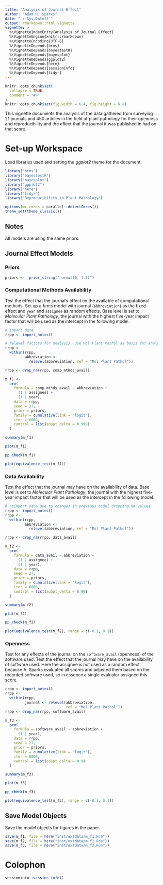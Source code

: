 ```yaml
---
title: "Analysis of Journal Effect"
author: "Adam H. Sparks"
date: "`r Sys.Date()`"
output: rmarkdown::html_vignette
vignette: >
  %\VignetteIndexEntry{Analysis of Journal Effect}
  %\VignetteEngine{knitr::rmarkdown}
  %\VignetteEncoding{UTF-8}
  %\VignetteDepends{brms}
  %\VignetteDepends{bayestestR}
  %\VignetteDepends{bayesplot}
  %\VignetteDepends{ggplot2}
  %\VignetteDepends{here}
  %\VignetteDepends{sessioninfo}
  %\VignetteDepends{tidyr}
---
```


```r
knitr::opts_chunk$set(
  collapse = TRUE,
  comment = "#>"
)
knitr::opts_chunk$set(fig.width = 6.4, fig.height = 6.4)
```

This vignette documents the analysis of the data gathered from surveying 21 journals and 450 articles in the field of plant pathology for their openness and reproducibility and the effect that the journal it was published in had on that score.

# Set-up Workspace

Load libraries used and setting the *ggplot2* theme for the document.

```r
library("brms")
library("bayestestR")
library("bayesplot")
library("ggplot2")
library("here")
library("tidyr")
library("Reproducibility.in.Plant.Pathology")

options(mc.cores = parallel::detectCores())
theme_set(theme_classic())
```

## Notes

All models are using the same priors.

## Journal Effect Models

### Priors

```r
priors <-  prior_string("normal(0, 1.5)")
```

### Computational Methods Availability

Test the effect that the journal's effect on the available of computational methods.
Set up a *brms* model with journal (`abbreviation`) as the fixed effect and `year` and `assignee` as random effects.
Base level is set to *Molecular Plant Pathology*, the journal with the highest five-year impact factor that will be used as the intercept in the following model.

```r
# import data
rrpp <- import_notes()

# relevel factors for analysis, use Mol Plant Pathol as basis for analysis, highest IF
rrpp <-
  within(rrpp,
         abbreviation <-
           relevel(abbreviation, ref = "Mol Plant Pathol"))

rrpp <- drop_na(rrpp, comp_mthds_avail)

m_f1 <-
  brm(
    formula = comp_mthds_avail ~ abbreviation +
      (1 | assignee) +
      (1 | year),
    data = rrpp,
    seed = 27,
    prior = priors,
    family = cumulative(link = "logit"),
    iter = 6000,
    control = list(adapt_delta = 0.999)
  )

summary(m_f1)

plot(m_f1)

pp_check(m_f1)

plot(equivalence_test(m_f1))
```

### Data Availability

Test the effect that the journal may have on the availability of data.
Base level is set to *Molecular Plant Pathology*, the journal with the highest five-year impact factor that will be used as the intercept in the following model.

```r
# reimport data due to changes in previous model dropping NA values
rrpp <- import_notes()
rrpp <-
  within(rrpp,
         abbreviation <-
           relevel(abbreviation, ref = "Mol Plant Pathol"))

rrpp <- drop_na(rrpp, data_avail)

m_f2 <-
  brm(
    formula = data_avail ~ abbreviation +
      (1 | assignee) +
      (1 | year),
    data = rrpp,
    seed = 27,
    prior = priors,
    family = cumulative(link = "logit"),
    iter = 6000,
    control = list(adapt_delta = 0.99)
  )

summary(m_f2)

plot(m_f2)

pp_check(m_f2)

plot(equivalence_test(m_f2), range = c(-0.1, 0.1))
```

### Openness

Test for any effects of the journal on the `software_avail` (openness) of the software used.
Test the effect that the journal may have on the availability of software used.
Here the assignee is not used as a random effect because A. Sparks evaluated all scores and adjusted them based on the recorded software used, so in essence a single evaluator assigned this score.

```r
rrpp <- import_notes()
rrpp <-
  within(rrpp,
         journal <- relevel(abbreviation,
                            ref = "Mol Plant Pathol"))
rrpp <- drop_na(rrpp, software_avail)

m_f3 <-
  brm(
    formula = software_avail ~ abbreviation +
      (1 | year),
    data = rrpp,
    seed = 27,
    prior = priors,
    family = cumulative(link = "logit"),
    iter = 6000,
    control = list(adapt_delta = 0.9)
  )

summary(m_f3)

plot(m_f3)

pp_check(m_f3)

plot(equivalence_test(m_f3), range = c(-0.1, 0.1))
```

## Save Model Objects

Save the model objects for figures in the paper.

```r
save(m_f1, file = here("inst/extdata/m_f1.Rda"))
save(m_f2, file = here("inst/extdata/m_f2.Rda"))
save(m_f3, file = here("inst/extdata/m_f3.Rda"))
```

# Colophon

```r
sessioninfo::session_info()
```

